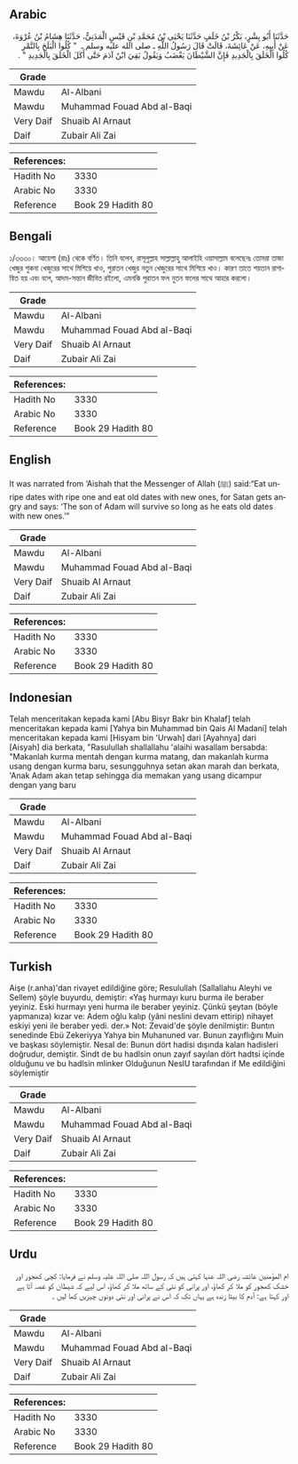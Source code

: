## Arabic


<div dir="rtl" lang="ar" style={{fontSize:'larger',backgroundColor:'#f8f9fa',padding:20}}>
حَدَّثَنَا أَبُو بِشْرٍ، بَكْرُ بْنُ خَلَفٍ حَدَّثَنَا يَحْيَى بْنُ مُحَمَّدِ بْنِ قَيْسٍ الْمَدَنِيُّ، حَدَّثَنَا هِشَامُ بْنُ عُرْوَةَ، عَنْ أَبِيهِ، عَنْ عَائِشَةَ، قَالَتْ قَالَ رَسُولُ اللَّهِ ـ صلى الله عليه وسلم ـ ‏ "‏ كُلُوا الْبَلَحَ بِالتَّمْرِ كُلُوا الْخَلَقَ بِالْجَدِيدِ فَإِنَّ الشَّيْطَانَ يَغْضَبُ وَيَقُولُ بَقِيَ ابْنُ آدَمَ حَتَّى أَكَلَ الْخَلَقَ بِالْجَدِيدِ ‏"‏ ‏.‏
</div>
<div style={{backgroundColor:'#f8f9fa',padding:20, marginBottom: 10}}><table> <thead> <tr> <th>Grade</th> <th></th> </tr> </thead> <tbody> <tr><td>Mawdu</td><td>Al-Albani</td></tr><tr><td>Mawdu</td><td>Muhammad Fouad Abd al-Baqi</td></tr><tr><td>Very Daif</td><td>Shuaib Al Arnaut</td></tr><tr><td>Daif</td><td>Zubair Ali Zai</td></tr></tbody></table><table> <thead> <tr> <th>References:</th> <th></th> </tr> </thead> <tbody><tr><td>Hadith No</td><td>3330</td></tr><tr><td>Arabic No</td><td>3330</td></tr><tr><td>Reference</td><td>Book 29 Hadith 80</td></tr></tbody></table></div>

## Bengali


<div dir="ltr" lang="bn" style={{fontSize:'larger',backgroundColor:'#f8f9fa',padding:20}}>
১/৩৩৩০। আয়েশা (রাঃ) থেকে বর্ণিত। তিনি বলেন, রাসূলুল্লাহ সাল্লাল্লাহু আলাইহি ওয়াসাল্লাম বলেছেনঃ তোমরা তাজা খেজুর শুকনা খেজুরের সাথে মিশিয়ে খাও, পুরাতন খেজুর নতুন খেজুরের সাথে মিশিয়ে খাও। কারণ তাতে শয়তান রাগান্বিত হয় এবং বলে, আদম-সন্তান জীবিত রইলো, এমনকি পুরাতন ফল নুতন ফলের সাথে আহার করলো।
</div>
<div style={{backgroundColor:'#f8f9fa',padding:20, marginBottom: 10}}><table> <thead> <tr> <th>Grade</th> <th></th> </tr> </thead> <tbody> <tr><td>Mawdu</td><td>Al-Albani</td></tr><tr><td>Mawdu</td><td>Muhammad Fouad Abd al-Baqi</td></tr><tr><td>Very Daif</td><td>Shuaib Al Arnaut</td></tr><tr><td>Daif</td><td>Zubair Ali Zai</td></tr></tbody></table><table> <thead> <tr> <th>References:</th> <th></th> </tr> </thead> <tbody><tr><td>Hadith No</td><td>3330</td></tr><tr><td>Arabic No</td><td>3330</td></tr><tr><td>Reference</td><td>Book 29 Hadith 80</td></tr></tbody></table></div>

## English


<div dir="ltr" lang="en" style={{fontSize:'larger',backgroundColor:'#f8f9fa',padding:20}}>
It was narrated from ‘Aishah that the Messenger of Allah (ﷺ) said:“Eat unripe dates with ripe one and eat old dates with new ones, for Satan gets angry and says: ‘The son of Adam will survive so long as he eats old dates with new ones.’”
</div>
<div style={{backgroundColor:'#f8f9fa',padding:20, marginBottom: 10}}><table> <thead> <tr> <th>Grade</th> <th></th> </tr> </thead> <tbody> <tr><td>Mawdu</td><td>Al-Albani</td></tr><tr><td>Mawdu</td><td>Muhammad Fouad Abd al-Baqi</td></tr><tr><td>Very Daif</td><td>Shuaib Al Arnaut</td></tr><tr><td>Daif</td><td>Zubair Ali Zai</td></tr></tbody></table><table> <thead> <tr> <th>References:</th> <th></th> </tr> </thead> <tbody><tr><td>Hadith No</td><td>3330</td></tr><tr><td>Arabic No</td><td>3330</td></tr><tr><td>Reference</td><td>Book 29 Hadith 80</td></tr></tbody></table></div>

## Indonesian


<div dir="ltr" lang="id" style={{fontSize:'larger',backgroundColor:'#f8f9fa',padding:20}}>
Telah menceritakan kepada kami [Abu Bisyr Bakr bin Khalaf] telah menceritakan kepada kami [Yahya bin Muhammad bin Qais Al Madani] telah menceritakan kepada kami [Hisyam bin 'Urwah] dari [Ayahnya] dari [Aisyah] dia berkata, "Rasulullah shallallahu 'alaihi wasallam bersabda: "Makanlah kurma mentah dengan kurma matang, dan makanlah kurma usang dengan kurma baru, sesungguhnya setan akan marah dan berkata, 'Anak Adam akan tetap sehingga dia memakan yang usang dicampur dengan yang baru
</div>
<div style={{backgroundColor:'#f8f9fa',padding:20, marginBottom: 10}}><table> <thead> <tr> <th>Grade</th> <th></th> </tr> </thead> <tbody> <tr><td>Mawdu</td><td>Al-Albani</td></tr><tr><td>Mawdu</td><td>Muhammad Fouad Abd al-Baqi</td></tr><tr><td>Very Daif</td><td>Shuaib Al Arnaut</td></tr><tr><td>Daif</td><td>Zubair Ali Zai</td></tr></tbody></table><table> <thead> <tr> <th>References:</th> <th></th> </tr> </thead> <tbody><tr><td>Hadith No</td><td>3330</td></tr><tr><td>Arabic No</td><td>3330</td></tr><tr><td>Reference</td><td>Book 29 Hadith 80</td></tr></tbody></table></div>

## Turkish


<div dir="ltr" lang="tr" style={{fontSize:'larger',backgroundColor:'#f8f9fa',padding:20}}>
Aişe (r.anha)'dan rivayet edildiğine göre; Resulullah (Sallallahu Aleyhi ve Sellem) şöyle buyurdu, demiştir: «Yaş hurmayı kuru burma ile beraber yeyiniz. Eski hurmayı yeni hurma ile beraber yeyiniz. Çünkü şeytan (böyle yapmanıza) kızar ve: Adem oğlu kalıp (yâni neslini devam ettirip) nihayet eskiyi yeni ile beraber yedi. der.» Not: Zevaid'de şöyle denilmiştir: Buntın senedinde Ebü Zekeriyya Yahya bin Muhanuned var. Bunun zayıflığını Muin ve başkası söylemiştir. NesaI de: Bunun dört hadisi dışında kalan hadisleri doğrudur, demiştir. Sindt de bu hadlsin onun zayıf sayılan dört hadtsi içinde olduğunu ve bu hadlsin mlinker Olduğunun NeslU tarafından if Me edildiğini söylemiştir
</div>
<div style={{backgroundColor:'#f8f9fa',padding:20, marginBottom: 10}}><table> <thead> <tr> <th>Grade</th> <th></th> </tr> </thead> <tbody> <tr><td>Mawdu</td><td>Al-Albani</td></tr><tr><td>Mawdu</td><td>Muhammad Fouad Abd al-Baqi</td></tr><tr><td>Very Daif</td><td>Shuaib Al Arnaut</td></tr><tr><td>Daif</td><td>Zubair Ali Zai</td></tr></tbody></table><table> <thead> <tr> <th>References:</th> <th></th> </tr> </thead> <tbody><tr><td>Hadith No</td><td>3330</td></tr><tr><td>Arabic No</td><td>3330</td></tr><tr><td>Reference</td><td>Book 29 Hadith 80</td></tr></tbody></table></div>

## Urdu


<div dir="rtl" lang="ur" style={{fontSize:'larger',backgroundColor:'#f8f9fa',padding:20}}>
ام المؤمنین عائشہ رضی اللہ عنہا کہتی ہیں کہ رسول اللہ صلی اللہ علیہ وسلم نے فرمایا: کچی کھجور اور خشک کھجور کو ملا کر کھاؤ، اور پرانی کو نئی کے ساتھ ملا کر کھاؤ، اس لیے کہ شیطان کو غصہ آتا ہے اور کہتا ہے: آدم کا بیٹا زندہ ہے یہاں تک کہ اس نے پرانی اور نئی دونوں چیزیں کھا لیں ۔
</div>
<div style={{backgroundColor:'#f8f9fa',padding:20, marginBottom: 10}}><table> <thead> <tr> <th>Grade</th> <th></th> </tr> </thead> <tbody> <tr><td>Mawdu</td><td>Al-Albani</td></tr><tr><td>Mawdu</td><td>Muhammad Fouad Abd al-Baqi</td></tr><tr><td>Very Daif</td><td>Shuaib Al Arnaut</td></tr><tr><td>Daif</td><td>Zubair Ali Zai</td></tr></tbody></table><table> <thead> <tr> <th>References:</th> <th></th> </tr> </thead> <tbody><tr><td>Hadith No</td><td>3330</td></tr><tr><td>Arabic No</td><td>3330</td></tr><tr><td>Reference</td><td>Book 29 Hadith 80</td></tr></tbody></table></div>